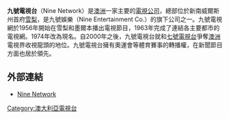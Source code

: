 {{noteTA
|G1=地名
}}
'''九號電視台'''（Nine Network）是[[澳大利亞|澳洲]]一家主要的[[電視公司|電視公司]]，總部位於新南威爾斯州首府[[悉尼|雪梨]]，是九號娛樂（Nine Entertainment Co.）的旗下公司之一。九號電視網於1956年開始在雪梨和墨爾本播出電視節目，1963年完成了連結各主要都市的電視網。1974年改為現名。自2000年之後，九號電視台就和[[七號電視網|七號電視台]]爭奪[[澳大利亞|澳洲]]電視界收視龍頭的地位。九號電視台擁有奧運會等體育賽事的轉播權，在新聞節目方面也居於領先。

== 外部連結 ==
* [https://www.nine.com.au/ Nine Network] {{Wayback|url=https://www.nine.com.au/ |date=20201006112733 }}

[[Category:澳大利亞電視台|Category:澳大利亞電視台]]